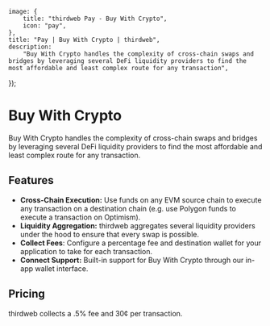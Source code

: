 
	image: {
		title: "thirdweb Pay - Buy With Crypto",
		icon: "pay",
	},
	title: "Pay | Buy With Crypto | thirdweb",
	description:
		"Buy With Crypto handles the complexity of cross-chain swaps and bridges by leveraging several DeFi liquidity providers to find the most affordable and least complex route for any transaction",
});

# Buy With Crypto

Buy With Crypto handles the complexity of cross-chain swaps and bridges by leveraging several DeFi liquidity providers to find the most affordable and least complex route for any transaction.

## Features

- **Cross-Chain Execution:** Use funds on any EVM source chain to execute any transaction on a destination chain (e.g. use Polygon funds to execute a transaction on Optimism).
- **Liquidity Aggregation:** thirdweb aggregates several liquidity providers under the hood to ensure that every swap is possible.
- **Collect Fees**: Configure a percentage fee and destination wallet for your application to take for each transaction.
- **Connect Support:** Built-in support for Buy With Crypto through our in-app wallet interface.

## Pricing

thirdweb collects a .5% fee and 30¢ per transaction.
